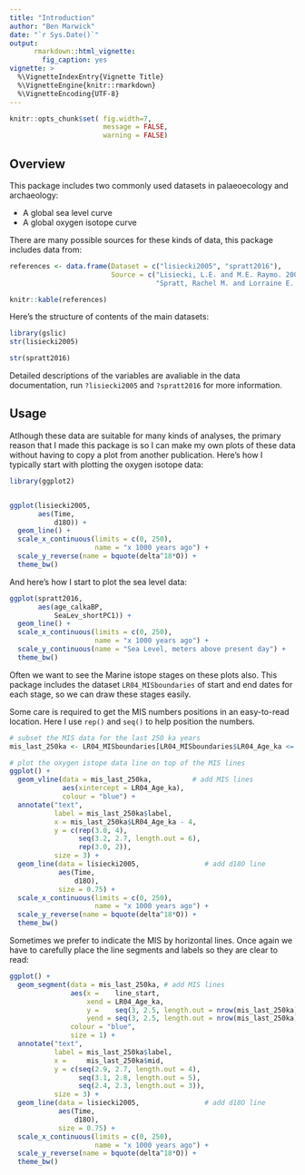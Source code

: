 ```yaml
---
title: "Introduction"
author: "Ben Marwick"
date: "`r Sys.Date()`"
output:
      rmarkdown::html_vignette:
        fig_caption: yes
vignette: >
  %\VignetteIndexEntry{Vignette Title}
  %\VignetteEngine{knitr::rmarkdown}
  %\VignetteEncoding{UTF-8}
---
```


```r
knitr::opts_chunk$set( fig.width=7, 
                       message = FALSE,
                       warning = FALSE)
```


## Overview

This package includes two commonly used datasets in palaeoecology and archaeology:

- A global sea level curve
- A global oxygen isotope curve

There are many possible sources for these kinds of data, this package includes data from:

```r
references <- data.frame(Dataset = c("lisiecki2005", "spratt2016"),
                         Source = c("Lisiecki, L.E. and M.E. Raymo. 2005. A Pliocene-Pleistocene stack of 57 globally distributed benthic D18O records. Paleoceanography, Vol. 20, PA1003, doi:10.1029/2004PA001071.",
                                    "Spratt, Rachel M. and Lorraine E. Lisiecki 2016. A Late Pleistocene sea level stack. Climate of the Past. Vol. 12, 1079-1092, doi:10.5194/cp-12-1-2016"))

knitr::kable(references)
```

Here's the structure of contents of the main datasets:

```r
library(gslic)
str(lisiecki2005)
```

```r
str(spratt2016)
```

Detailed descriptions of the variables are avaliable in the data documentation, run `?lisiecki2005` and `?spratt2016` for more information.


## Usage

Atlhough these data are suitable for many kinds of analyses, the primary reason that I made this package is so I can make my own plots of these data without having to copy a plot from another publication. Here's how I typically start with plotting the oxygen isotope data:

```r
library(ggplot2)


ggplot(lisiecki2005, 
       aes(Time,
           d18O)) +
  geom_line() +
  scale_x_continuous(limits = c(0, 250),
                     name = "x 1000 years ago") +
  scale_y_reverse(name = bquote(delta^18*O)) +
  theme_bw()
```

And here's how I start to plot the sea level data:

```r
ggplot(spratt2016, 
       aes(age_calkaBP,
           SeaLev_shortPC1)) +
  geom_line() +
  scale_x_continuous(limits = c(0, 250),
                     name = "x 1000 years ago") +
  scale_y_continuous(name = "Sea Level, meters above present day") +
  theme_bw()
```

Often we want to see the Marine istope stages on these plots also. This package includes the dataset `LR04_MISboundaries` of start and end dates for each stage, so we can draw these stages easily. 

Some care is required to get the MIS numbers positions in an easy-to-read location. Here I use `rep()` and `seq()` to help position the numbers. 

```r
# subset the MIS data for the last 250 ka years
mis_last_250ka <- LR04_MISboundaries[LR04_MISboundaries$LR04_Age_ka <= 250, ]

# plot the oxygen istope data line on top of the MIS lines
ggplot() +
  geom_vline(data = mis_last_250ka,          # add MIS lines
             aes(xintercept = LR04_Age_ka),
             colour = "blue") +
  annotate("text", 
           label = mis_last_250ka$label, 
           x = mis_last_250ka$LR04_Age_ka - 4,
           y = c(rep(3.0, 4), 
                 seq(3.2, 2.7, length.out = 6), 
                 rep(3.0, 2)),
           size = 3) +
  geom_line(data = lisiecki2005,                # add d18O line
            aes(Time,
                d18O),
            size = 0.75) +  
  scale_x_continuous(limits = c(0, 250),
                     name = "x 1000 years ago") +
  scale_y_reverse(name = bquote(delta^18*O)) +
  theme_bw()
```

Sometimes we prefer to indicate the MIS by horizontal lines. Once again we have to carefully place the line segments and labels so they are clear to read:

```r
ggplot() +
  geom_segment(data = mis_last_250ka, # add MIS lines
               aes(x =    line_start,
                   xend = LR04_Age_ka,
                   y =    seq(3, 2.5, length.out = nrow(mis_last_250ka)),
                   yend = seq(3, 2.5, length.out = nrow(mis_last_250ka))),
               colour = "blue",
               size = 1) +
  annotate("text", 
           label = mis_last_250ka$label, 
           x =     mis_last_250ka$mid,
           y = c(seq(2.9, 2.7, length.out = 4), 
                 seq(3.1, 2.8, length.out = 5),
                 seq(2.4, 2.3, length.out = 3)),
           size = 3) +
  geom_line(data = lisiecki2005,                # add d18O line
            aes(Time,
                d18O),
            size = 0.75) +  
  scale_x_continuous(limits = c(0, 250),
                     name = "x 1000 years ago") +
  scale_y_reverse(name = bquote(delta^18*O)) +
  theme_bw()
```





